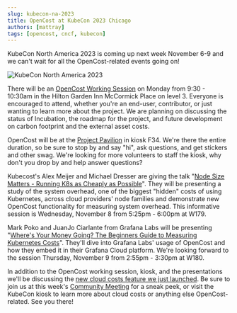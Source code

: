 ```yaml
---
slug: kubecon-na-2023
title: OpenCost at KubeCon 2023 Chicago
authors: [mattray]
tags: [opencost, cncf, kubecon]
---
```


KubeCon North America 2023 is coming up next week November 6-9 and we can't wait for all the OpenCost-related events going on!

![KubeCon North America 2023](./img/opencost-kubecon-na-2023.png)

There will be an [OpenCost Working Session](https://events.linuxfoundation.org/kubecon-cloudnativecon-north-america/program/project-engagement/#in-person-project-working-session) on Monday from 9:30 - 10:30am in the Hilton Garden Inn McCormick Place on level 3. Everyone is encouraged to attend, whether you're an end-user, contributor, or just wanting to learn more about the project. We are planning on discussing the status of Incubation, the roadmap for the project, and future development on carbon footprint and the external asset costs.

OpenCost will be at the [Project Pavilion](https://events.linuxfoundation.org/kubecon-cloudnativecon-north-america/program/project-engagement/#in-person-project-working-session) in kiosk F34. We're there the entire duration, so be sure to stop by and say "hi", ask questions, and get stickers and other swag. We're looking for more volunteers to staff the kiosk, why don't you drop by and help answer questions?

Kubecost's Alex Meijer and Michael Dresser are giving the talk "[Node Size Matters - Running K8s as Cheaply as Possible](https://kccncna2023.sched.com/event/95e6d14ed317f08831b04d6d0c535a13)". They will be presenting a study of the system overhead, one of the biggest "hidden" costs of using Kubernetes, across cloud providers' node families and demonstrate new OpenCost functionality for measuring system overhead. This informative session is Wednesday, November 8 from 5:25pm - 6:00pm at W179.

Mark Poko and JuanJo Ciarlante from Grafana Labs will be presenting "[Where's Your Money Going? The Beginners Guide to Measuring Kubernetes Costs](https://kccncna2023.sched.com/event/1R2vE/wheres-your-money-going-the-beginners-guide-to-measuring-kubernetes-costs-mark-poko-juanjo-ciarlante-grafana-labs)". They'll dive into Grafana Labs' usage of OpenCost and how they embed it in their Grafana Cloud platform. We're looking forward to the session Thursday, November 9 from 2:55pm - 3:30pm at W180.

In addition to the OpenCost working session, kiosk, and the presentations we'll be discussing the [new cloud costs feature we just launched](https://www.opencost.io/blog/cloud-costs). Be sure to join us at this week's [Community Meeting](https://bit.ly/opencost-calendar) for a sneak peek, or visit the KubeCon kiosk to learn more about cloud costs or anything else OpenCost-related. See you there!
